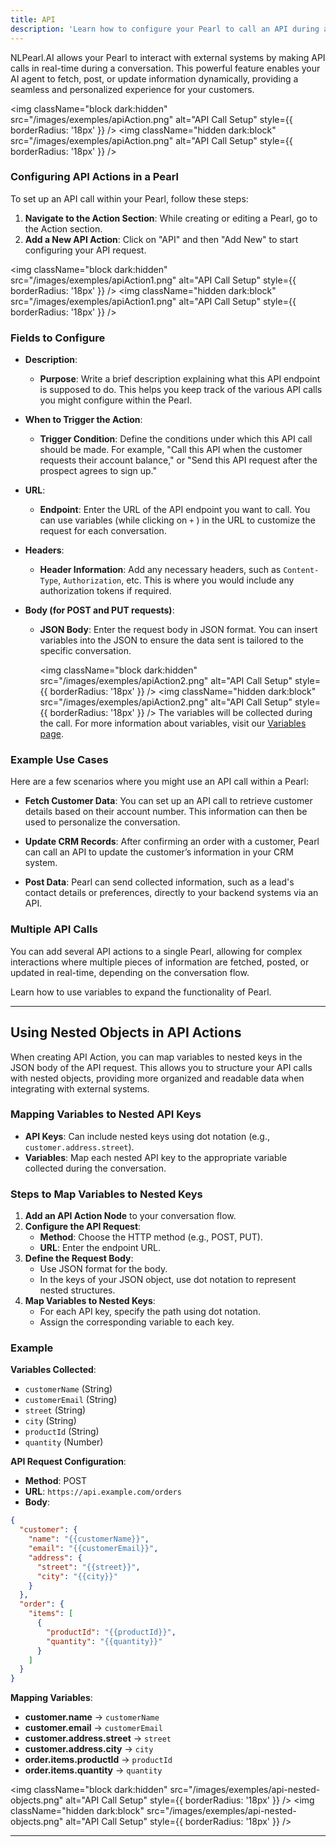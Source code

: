 ```yaml
---
title: API
description: 'Learn how to configure your Pearl to call an API during a live conversation.'
---
```


NLPearl.AI allows your Pearl to interact with external systems by making API calls in real-time during a conversation. This powerful feature enables your AI agent to fetch, post, or update information dynamically, providing a seamless and personalized experience for your customers.

<img
  className="block dark:hidden"
  src="/images/exemples/apiAction.png"
  alt="API Call Setup"
  style={{ borderRadius: '18px' }}
/>
<img
  className="hidden dark:block"
  src="/images/exemples/apiAction.png"
  alt="API Call Setup"
  style={{ borderRadius: '18px' }}
/>

### Configuring API Actions in a Pearl

To set up an API call within your Pearl, follow these steps:

1. **Navigate to the Action Section**: While creating or editing a Pearl, go to the Action section.
2. **Add a New API Action**: Click on "API" and then "Add New" to start configuring your API request.

<img
  className="block dark:hidden"
  src="/images/exemples/apiAction1.png"
  alt="API Call Setup"
  style={{ borderRadius: '18px' }}
/>
<img
  className="hidden dark:block"
  src="/images/exemples/apiAction1.png"
  alt="API Call Setup"
  style={{ borderRadius: '18px' }}
/>
### Fields to Configure

- **Description**: 
  - **Purpose**: Write a brief description explaining what this API endpoint is supposed to do. This helps you keep track of the various API calls you might configure within the Pearl.

- **When to Trigger the Action**: 
  - **Trigger Condition**: Define the conditions under which this API call should be made. For example, "Call this API when the customer requests their account balance," or "Send this API request after the prospect agrees to sign up."

- **URL**: 
  - **Endpoint**: Enter the URL of the API endpoint you want to call. You can use variables (while clicking on `+` ) in the URL to customize the request for each conversation.

- **Headers**: 
  - **Header Information**: Add any necessary headers, such as `Content-Type`, `Authorization`, etc. This is where you would include any authorization tokens if required.

- **Body (for POST and PUT requests)**: 
  - **JSON Body**: Enter the request body in JSON format. You can insert variables into the JSON to ensure the data sent is tailored to the specific conversation.


	<img
	  className="block dark:hidden"
	  src="/images/exemples/apiAction2.png"
	  alt="API Call Setup"
	  style={{ borderRadius: '18px' }}
	/>
	<img
	  className="hidden dark:block"
	  src="/images/exemples/apiAction2.png"
	  alt="API Call Setup"
	  style={{ borderRadius: '18px' }}
	/>
	The variables will be collected during the call. For more information about variables, visit our [Variables page](/pages/variables).

### Example Use Cases

Here are a few scenarios where you might use an API call within a Pearl:

- **Fetch Customer Data**: You can set up an API call to retrieve customer details based on their account number. This information can then be used to personalize the conversation.

- **Update CRM Records**: After confirming an order with a customer, Pearl can call an API to update the customer’s information in your CRM system.

- **Post Data**: Pearl can send collected information, such as a lead's contact details or preferences, directly to your backend systems via an API.

### Multiple API Calls

You can add several API actions to a single Pearl, allowing for complex interactions where multiple pieces of information are fetched, posted, or updated in real-time, depending on the conversation flow.

<CardGroup cols={1}>
  <Card
    title="Variables"
    icon="puzzle-piece"
    href="/pages/variables"
  >
    Learn how to use variables to expand the functionality of Pearl.
  </Card>
</CardGroup>


---

## Using Nested Objects in API Actions

When creating API Action, you can map variables to nested keys in the JSON body of the API request. This allows you to structure your API calls with nested objects, providing more organized and readable data when integrating with external systems.

### Mapping Variables to Nested API Keys

- **API Keys**: Can include nested keys using dot notation (e.g., `customer.address.street`).
- **Variables**: Map each nested API key to the appropriate variable collected during the conversation.

### Steps to Map Variables to Nested Keys

1. **Add an API Action Node** to your conversation flow.
2. **Configure the API Request**:
   - **Method**: Choose the HTTP method (e.g., POST, PUT).
   - **URL**: Enter the endpoint URL.
3. **Define the Request Body**:
   - Use JSON format for the body.
   - In the keys of your JSON object, use dot notation to represent nested structures.
4. **Map Variables to Nested Keys**:
   - For each API key, specify the path using dot notation.
   - Assign the corresponding variable to each key.

### Example

**Variables Collected**:

- `customerName` (String)
- `customerEmail` (String)
- `street` (String)
- `city` (String)
- `productId` (String)
- `quantity` (Number)

**API Request Configuration**:

- **Method**: POST
- **URL**: `https://api.example.com/orders`
- **Body**:

```json
{
  "customer": {
    "name": "{{customerName}}",
    "email": "{{customerEmail}}",
    "address": {
      "street": "{{street}}",
      "city": "{{city}}"
    }
  },
  "order": {
    "items": [
      {
        "productId": "{{productId}}",
        "quantity": "{{quantity}}"
      }
    ]
  }
}
```

**Mapping Variables**:

- **customer.name** → `customerName`
- **customer.email** → `customerEmail`
- **customer.address.street** → `street`
- **customer.address.city** → `city`
- **order.items.productId** → `productId`
- **order.items.quantity** → `quantity`


<img
  className="block dark:hidden"
  src="/images/exemples/api-nested-objects.png"
  alt="API Call Setup"
  style={{ borderRadius: '18px' }}
/>
<img
  className="hidden dark:block"
  src="/images/exemples/api-nested-objects.png"
  alt="API Call Setup"
  style={{ borderRadius: '18px' }}
/>

---